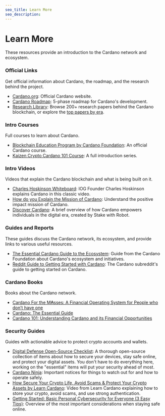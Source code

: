 ```yaml
---
seo_title: Learn More
seo_description:
---
```


# Learn More

These resources provide an introduction to the Cardano network and ecosystem.

### Official Links

Get official information about Cardano, the roadmap, and the research behind the project.

- [Cardano.org](https://cardano.org/): Official Cardano website.
- [Cardano Roadmap](https://roadmap.cardano.org/en/): 5-phase roadmap for Cardano's development.
- [Research Library](https://iohk.io/en/research/library/): Browse 200+ research papers behind the Cardano blockchain, or explore the [top papers by era](https://cardano.org/research).

### Intro Courses

Full courses to learn about Cardano.

- [Blockchain Education Program by Cardano Foundation](https://academy.cardanofoundation.org/): An official Cardano course.
- [Kaizen Crypto Cardano 101 Course](https://www.youtube.com/playlist?list=PLrbMFdXZnzoAwfxIVo-SQ_qEBCqbwuU6o): A full introduction series.

### Intro Videos

Videos that explain the Cardano blockchain and what is being built on it.

- [Charles Hoskinson Whiteboard](https://www.youtube.com/watch?v=Ja9D0kpksxw): IOG Founder Charles Hoskinson explains Cardano in this classic video.
- [How do you Explain the Mission of Cardano](https://www.youtube.com/watch?v=l_Nv0-PVrnM): Understand the positive impact mission of Cardano.
- [Discover Cardano](https://www.youtube.com/watch?v=CYzcvZ2Hf7w): A brief overview of how Cardano empowers individuals in the digital era, created by Stake with Robot.

### Guides and Reports

These guides discuss the Cardano network, its ecosystem, and provide links to various useful resources.

- [The Essential Cardano Guide to the Ecosystem](https://services.iohk.io/hubfs/EssentialCardano/PDF/Essential%20Cardano%20Guide%20to%20the%20Ecosystem.pdf?hsLang=en): Guide from the Cardano Foundation about Cardano's ecosystem and initiatives.
- [Reddit Guide to Getting Started with Cardano](https://www.reddit.com/r/cardano/comments/lnj5ne/getting_started_guide_a_newbies_guide_to_cardano/): The Cardano subreddit's guide to getting started on Cardano.

### Cardano Books

Books about the Cardano network.

- [Cardano For the M₳sses: A Financial Operating System for People who don’t have one](https://www.amazon.com/dp/B0B912X5G6)
- [Cardano: The Essential Guide](https://www.amazon.com/dp/B0B1DSTS3X)
- [Cardano 101: Understanding Cardano and its Financial Opportunities](https://www.amazon.com/dp/B0C524H491)

### Security Guides

Guides with actionable advice to protect crypto accounts and wallets.

- [Digital Defense Open-Source Checklist](https://digital-defense.io/): A thorough open-source collection of items about how to secure your devices, stay safe online, and protect your digital assets. You don't have to do everything here, working on the "essential" items will put your security ahead of most.
- [Cardano Ninja](https://cardano.ninja/): Important notices for things to watch out for and how to operate safely.
- [How Secure Your Crypto Life, Avoid Scams & Protect Your Crypto Assets by Learn Cardano](https://www.youtube.com/watch?v=W2YeB5clm0k): Video from Learn Cardano explaining how to store your crypto, avoid scams, and use strong authentication.
- [Getting Started: Basic Personal Cybersecurity for Everyone (3 Easy Tips)](https://avoidthehack.com/getting-started-cybersecurity): Overview of the most important considerations when staying safe online.
